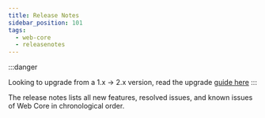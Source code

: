 ```yaml
---
title: Release Notes
sidebar_position: 101
tags:
  - web-core
  - releasenotes
---
```



:::danger

Looking to upgrade from a 1.x -> 2.x version, read the upgrade [guide here](/web-core/upgrade)
:::

The release notes lists all new features, resolved issues, and known issues of Web Core in chronological order.

<ReleaseNotesGenerator noteKey="web-core" />

<head>
  <title>Web Core Release Notes</title>
</head>
